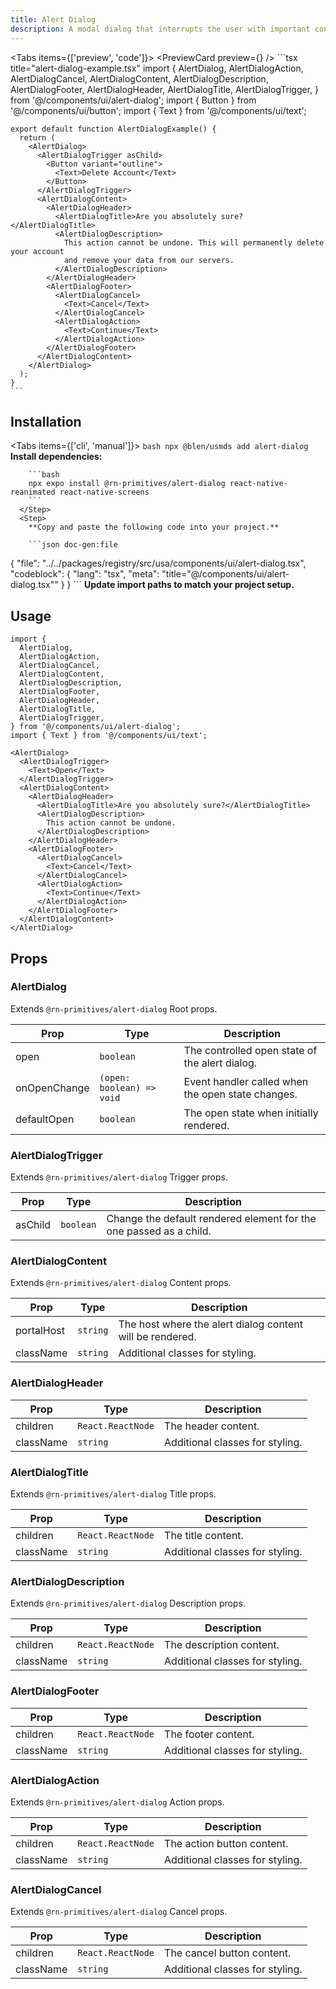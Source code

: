 ```yaml
---
title: Alert Dialog
description: A modal dialog that interrupts the user with important content and expects a response.
---
```



<Tabs items={['preview', 'code']}>
  <Tab value="preview">
    <PreviewCard preview={<AlertDialogPreview />} />
  </Tab>
  <Tab value="code">
    ```tsx title="alert-dialog-example.tsx"
    import {
      AlertDialog,
      AlertDialogAction,
      AlertDialogCancel,
      AlertDialogContent,
      AlertDialogDescription,
      AlertDialogFooter,
      AlertDialogHeader,
      AlertDialogTitle,
      AlertDialogTrigger,
    } from '@/components/ui/alert-dialog';
    import { Button } from '@/components/ui/button';
    import { Text } from '@/components/ui/text';

    export default function AlertDialogExample() {
      return (
        <AlertDialog>
          <AlertDialogTrigger asChild>
            <Button variant="outline">
              <Text>Delete Account</Text>
            </Button>
          </AlertDialogTrigger>
          <AlertDialogContent>
            <AlertDialogHeader>
              <AlertDialogTitle>Are you absolutely sure?</AlertDialogTitle>
              <AlertDialogDescription>
                This action cannot be undone. This will permanently delete your account
                and remove your data from our servers.
              </AlertDialogDescription>
            </AlertDialogHeader>
            <AlertDialogFooter>
              <AlertDialogCancel>
                <Text>Cancel</Text>
              </AlertDialogCancel>
              <AlertDialogAction>
                <Text>Continue</Text>
              </AlertDialogAction>
            </AlertDialogFooter>
          </AlertDialogContent>
        </AlertDialog>
      );
    }
    ```
  </Tab>
</Tabs>

## Installation

<Tabs items={['cli', 'manual']}>
  <Tab value="cli">
    <Steps>
      <Step>
        ```bash
        npx @blen/usmds add alert-dialog
        ```
      </Step>
    </Steps>
  </Tab>
  <Tab value="manual">
    <Steps>
      <Step>
        **Install dependencies:**

        ```bash
        npx expo install @rn-primitives/alert-dialog react-native-reanimated react-native-screens
        ```
      </Step>
      <Step>
        **Copy and paste the following code into your project.**

        ```json doc-gen:file
{
  "file": "../../packages/registry/src/usa/components/ui/alert-dialog.tsx",
  "codeblock": {
    "lang": "tsx",
    "meta": "title=\"@/components/ui/alert-dialog.tsx\""
  }
}
        ```
      </Step>
      <Step>
        **Update import paths to match your project setup.**
      </Step>
    </Steps>
  </Tab>
</Tabs>

## Usage

```tsx
import {
  AlertDialog,
  AlertDialogAction,
  AlertDialogCancel,
  AlertDialogContent,
  AlertDialogDescription,
  AlertDialogFooter,
  AlertDialogHeader,
  AlertDialogTitle,
  AlertDialogTrigger,
} from '@/components/ui/alert-dialog';
import { Text } from '@/components/ui/text';

<AlertDialog>
  <AlertDialogTrigger>
    <Text>Open</Text>
  </AlertDialogTrigger>
  <AlertDialogContent>
    <AlertDialogHeader>
      <AlertDialogTitle>Are you absolutely sure?</AlertDialogTitle>
      <AlertDialogDescription>
        This action cannot be undone.
      </AlertDialogDescription>
    </AlertDialogHeader>
    <AlertDialogFooter>
      <AlertDialogCancel>
        <Text>Cancel</Text>
      </AlertDialogCancel>
      <AlertDialogAction>
        <Text>Continue</Text>
      </AlertDialogAction>
    </AlertDialogFooter>
  </AlertDialogContent>
</AlertDialog>
```

## Props

### AlertDialog

Extends `@rn-primitives/alert-dialog` Root props.

| Prop | Type | Description |
|------|------|-------------|
| open | `boolean` | The controlled open state of the alert dialog. |
| onOpenChange | `(open: boolean) => void` | Event handler called when the open state changes. |
| defaultOpen | `boolean` | The open state when initially rendered. |

### AlertDialogTrigger

Extends `@rn-primitives/alert-dialog` Trigger props.

| Prop | Type | Description |
|------|------|-------------|
| asChild | `boolean` | Change the default rendered element for the one passed as a child. |

### AlertDialogContent

Extends `@rn-primitives/alert-dialog` Content props.

| Prop | Type | Description |
|------|------|-------------|
| portalHost | `string` | The host where the alert dialog content will be rendered. |
| className | `string` | Additional classes for styling. |

### AlertDialogHeader

| Prop | Type | Description |
|------|------|-------------|
| children | `React.ReactNode` | The header content. |
| className | `string` | Additional classes for styling. |

### AlertDialogTitle

Extends `@rn-primitives/alert-dialog` Title props.

| Prop | Type | Description |
|------|------|-------------|
| children | `React.ReactNode` | The title content. |
| className | `string` | Additional classes for styling. |

### AlertDialogDescription

Extends `@rn-primitives/alert-dialog` Description props.

| Prop | Type | Description |
|------|------|-------------|
| children | `React.ReactNode` | The description content. |
| className | `string` | Additional classes for styling. |

### AlertDialogFooter

| Prop | Type | Description |
|------|------|-------------|
| children | `React.ReactNode` | The footer content. |
| className | `string` | Additional classes for styling. |

### AlertDialogAction

Extends `@rn-primitives/alert-dialog` Action props.

| Prop | Type | Description |
|------|------|-------------|
| children | `React.ReactNode` | The action button content. |
| className | `string` | Additional classes for styling. |

### AlertDialogCancel

Extends `@rn-primitives/alert-dialog` Cancel props.

| Prop | Type | Description |
|------|------|-------------|
| children | `React.ReactNode` | The cancel button content. |
| className | `string` | Additional classes for styling. |


